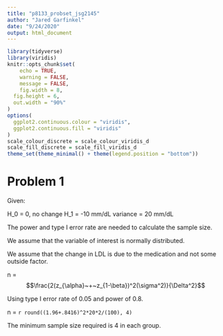 ```yaml
---
title: "p8133_probset_jsg2145"
author: "Jared Garfinkel"
date: "9/24/2020"
output: html_document
---
```


```r
library(tidyverse)
library(viridis)
knitr::opts_chunk$set(
	echo = TRUE,
	warning = FALSE,
	message = FALSE,
	fig.width = 8, 
  fig.height = 6,
  out.width = "90%"
)
options(
  ggplot2.continuous.colour = "viridis",
  ggplot2.continuous.fill = "viridis"
)
scale_colour_discrete = scale_colour_viridis_d
scale_fill_discrete = scale_fill_viridis_d
theme_set(theme_minimal() + theme(legend.position = "bottom"))
```

# Problem 1

Given:

H_0 = 0, no change
H_1 = -10 mm/dL
variance = 20 mm/dL


The power and type I error rate are needed to calculate the sample size.

We assume that the variable of interest is normally distributed.

We assume that the change in LDL is due to the medication and not some outside factor.

n = $$\frac{2(z_{\alpha}~+~z_{1-\beta})^2(\sigma^2)}{\Delta^2}$$

Using type I error rate of 0.05 and power of 0.8.

n = `r round((1.96+.8416)^2*20*2/(100), 4)`

The minimum sample size required is 4 in each group.

